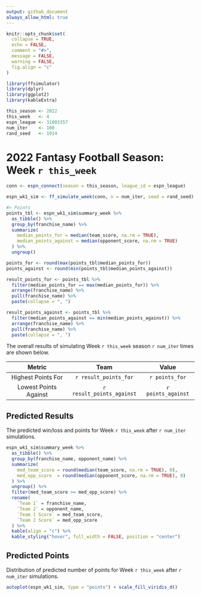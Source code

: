```yaml
---
output: github_document
always_allow_html: true
---
```


<!-- README.md is generated from README.Rmd. Please edit that file -->

```r
knitr::opts_chunk$set(
  collapse = TRUE,
  echo = FALSE,
  comment = "#>",
  message = FALSE,
  warning = FALSE,
  fig.align = "c"
)

library(ffsimulator)
library(dplyr)
library(ggplot2)
library(kableExtra)

this_season <- 2022
this_week   <- 4
espn_league <- 31003357
num_iter    <- 100
rand_seed   <- 1914
```

# 2022 Fantasy Football Season: Week `r this_week`

<!-- badges: start -->

<!-- badges: end -->

```r
conn <- espn_connect(season = this_season, league_id = espn_league)

espn_wk1_sim <- ff_simulate_week(conn, n = num_iter, seed = rand_seed)
```

```r
#> Points
points_tbl <- espn_wk1_sim$summary_week %>% 
  as_tibble() %>% 
  group_by(franchise_name) %>% 
  summarize(
    median_points_for = median(team_score, na.rm = TRUE),
    median_points_against = median(opponent_score, na.rm = TRUE)
  ) %>% 
  ungroup()

points_for <- round(max(points_tbl$median_points_for))
points_against <- round(min(points_tbl$median_points_against))

result_points_for <- points_tbl %>% 
  filter(median_points_for == max(median_points_for)) %>% 
  arrange(franchise_name) %>% 
  pull(franchise_name) %>% 
  paste(collapse = ", ")

result_points_against <- points_tbl %>% 
  filter(median_points_against == min(median_points_against)) %>% 
  arrange(franchise_name) %>% 
  pull(franchise_name) %>% 
  paste(collapse = ", ")
```

The overall results of simulating Week `r this_week` season `r num_iter` times are shown below.

| Metric                | Team                      | Value              |
|:---------------------:|:-------------------------:|:------------------:|
| Highest Points For    | `r result_points_for`     | `r points_for`     |
| Lowest Points Against | `r result_points_against` | `r points_against` |

## Predicted Results

The predicted win/loss and points for Week `r this_week` after `r num_iter` simulations.

```r
espn_wk1_sim$summary_week %>% 
  as_tibble() %>% 
  group_by(franchise_name, opponent_name) %>% 
  summarize(
    med_team_score = round(median(team_score, na.rm = TRUE), 0),
    med_opp_score  = round(median(opponent_score, na.rm = TRUE), 0)
  ) %>% 
  ungroup() %>% 
  filter(med_team_score >= med_opp_score) %>% 
  rename(
    `Team 1` = franchise_name,
    `Team 2` = opponent_name,
    `Team 1 Score` = med_team_score,
    `Team 2 Score` = med_opp_score
  ) %>% 
  kable(align = "c") %>% 
  kable_styling("hover", full_width = FALSE, position = "center")
```

## Predicted Points

Distribution of predicted number of points for Week `r this_week` after `r num_iter` simulations.

```r
autoplot(espn_wk1_sim, type = "points") + scale_fill_viridis_d()
```
